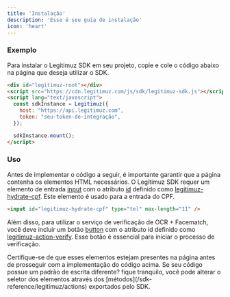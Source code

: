 ```yaml
---
title: 'Instalação'
description: 'Esse é seu guia de instalação'
icon: 'heart'
---
```


### Exemplo

Para instalar o Legitimuz SDK em seu projeto, copie e cole o código abaixo na página que deseja utilizar o SDK.

```html HTML
<div id="legitimuz-root"></div>
<script src="https://cdn.legitimuz.com/js/sdk/legitimuz-sdk.js"></script>
<script lang="text/javascript">
  const sdkInstance = Legitimuz({
    host: "https://api.legitimuz.com",
    token: "seu-token-de-integração",
  });

  sdkInstance.mount();
</script>
```

### Uso

Antes de implementar o código a seguir, é importante garantir que a página
contenha os elementos HTML necessários.
O Legitimuz SDK requer um elemento de entrada [input](https://developer.mozilla.org/pt-BR/docs/Web/HTML/Element/Input)
com o atributo [id](https://developer.mozilla.org/pt-BR/docs/Web/HTML/Global_attributes/id) definido
como [legitimuz-hydrate-cpf](/sdk-reference/legitimuz/fields).
Este elemento é usado para a entrada do CPF.

```html
<input id="legitimuz-hydrate-cpf" type="tel" max-length="11" />
```

Além disso, para utilizar o serviço de verificação de OCR + Facematch, você
deve incluir um botão [button](https://developer.mozilla.org/pt-BR/docs/Web/HTML/Element/button)
com o atributo id definido como [legitimuz-action-verify](/sdk-reference/legitimuz/actions).
Esse botão é essencial para iniciar o processo de verificação.

<Warning>
  Certifique-se de que esses elementos estejam presentes na página antes de
  prosseguir com a implementação do código acima.
</Warning>

<Tip>
  Se seu código possue um padrão de escrita diferente?
  fique tranquilo, você pode alterar o seletor dos elementos através dos [métodos](/sdk-reference/legitimuz/actions)
  exportados pelo SDK.
</Tip>

